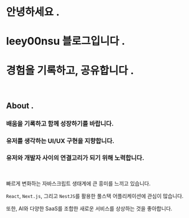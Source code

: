 # 안녕하세요 <Highlight>.</Highlight>

# <Highlight>leey00nsu</Highlight> 블로그입니다 <Highlight>.</Highlight>

# 경험을 기록하고, 공유합니다 <Highlight>.</Highlight>

<br />

## About <Highlight>.</Highlight>

### 배움을 기록하고 함께 성장하기를 바랍니다.

### 유저를 생각하는 UI/UX 구현을 지향합니다.

### 유저와 개발자 사이의 연결고리가 되기 위해 노력합니다.

<br />

빠르게 변화하는 자바스크립트 생태계에 큰 흥미를 느끼고 있습니다.

`React`, `Next.js`, 그리고 `NestJS`를 활용한 풀스택 어플리케이션에 관심이 많습니다.

또한, AI와 다양한 SaaS를 조합한 새로운 서비스를 상상하는 것을 좋아합니다.
